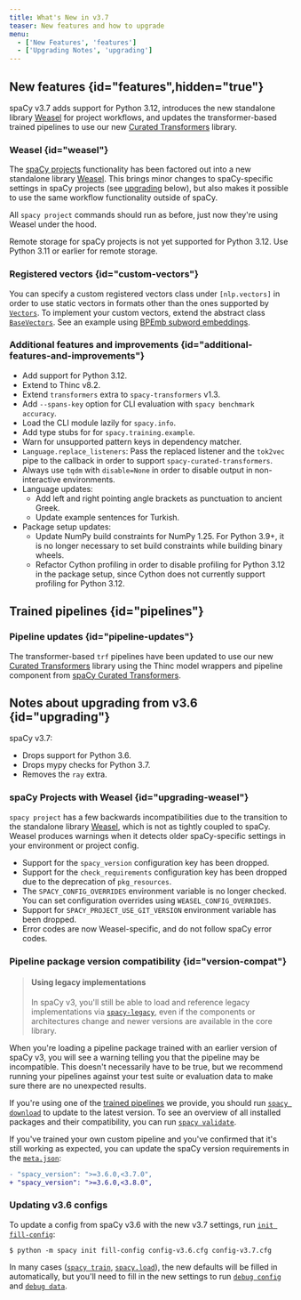 ```yaml
---
title: What's New in v3.7
teaser: New features and how to upgrade
menu:
  - ['New Features', 'features']
  - ['Upgrading Notes', 'upgrading']
---
```


## New features {id="features",hidden="true"}

spaCy v3.7 adds support for Python 3.12, introduces the new standalone library
[Weasel](https://github.com/explosion/weasel) for project workflows, and updates
the transformer-based trained pipelines to use our new
[Curated Transformers](https://github.com/explosion/curated-transformers)
library.

### Weasel {id="weasel"}

The [spaCy projects](/usage/projects) functionality has been factored out into a
new standalone library [Weasel](https://github.com/explosion/weasel). This
brings minor changes to spaCy-specific settings in spaCy projects (see
[upgrading](#upgrading) below), but also makes it possible to use the same
workflow functionality outside of spaCy.

All `spacy project` commands should run as before, just now they're using Weasel
under the hood.

<Infobox title="Remote storage for Python 3.12" variant="warning">

Remote storage for spaCy projects is not yet supported for Python 3.12. Use
Python 3.11 or earlier for remote storage.

</Infobox>

### Registered vectors {id="custom-vectors"}

You can specify a custom registered vectors class under `[nlp.vectors]` in order
to use static vectors in formats other than the ones supported by
[`Vectors`](/api/vectors). To implement your custom vectors, extend the abstract
class [`BaseVectors`](/api/basevectors). See an example using
[BPEmb subword embeddings](/usage/embeddings-transformers#custom-vectors).

### Additional features and improvements {id="additional-features-and-improvements"}

- Add support for Python 3.12.
- Extend to Thinc v8.2.
- Extend `transformers` extra to `spacy-transformers` v1.3.
- Add `--spans-key` option for CLI evaluation with `spacy benchmark accuracy`.
- Load the CLI module lazily for `spacy.info`.
- Add type stubs for for `spacy.training.example`.
- Warn for unsupported pattern keys in dependency matcher.
- `Language.replace_listeners`: Pass the replaced listener and the `tok2vec`
  pipe to the callback in order to support `spacy-curated-transformers`.
- Always use `tqdm` with `disable=None` in order to disable output in
  non-interactive environments.
- Language updates:
  - Add left and right pointing angle brackets as punctuation to ancient Greek.
  - Update example sentences for Turkish.
- Package setup updates:
  - Update NumPy build constraints for NumPy 1.25. For Python 3.9+, it is no
    longer necessary to set build constraints while building binary wheels.
  - Refactor Cython profiling in order to disable profiling for Python 3.12 in
    the package setup, since Cython does not currently support profiling for
    Python 3.12.

## Trained pipelines {id="pipelines"}

### Pipeline updates {id="pipeline-updates"}

The transformer-based `trf` pipelines have been updated to use our new
[Curated Transformers](https://github.com/explosion/curated-transformers)
library using the Thinc model wrappers and pipeline component from
[spaCy Curated Transformers](https://github.com/explosion/spacy-curated-transformers).

## Notes about upgrading from v3.6 {id="upgrading"}

spaCy v3.7:

- Drops support for Python 3.6.
- Drops mypy checks for Python 3.7.
- Removes the `ray` extra.

### spaCy Projects with Weasel {id="upgrading-weasel"}

`spacy project` has a few backwards incompatibilities due to the transition to
the standalone library [Weasel](https://github.com/explosion/weasel), which is
not as tightly coupled to spaCy. Weasel produces warnings when it detects older
spaCy-specific settings in your environment or project config.

- Support for the `spacy_version` configuration key has been dropped.
- Support for the `check_requirements` configuration key has been dropped due to
  the deprecation of `pkg_resources`.
- The `SPACY_CONFIG_OVERRIDES` environment variable is no longer checked. You
  can set configuration overrides using `WEASEL_CONFIG_OVERRIDES`.
- Support for `SPACY_PROJECT_USE_GIT_VERSION` environment variable has been
  dropped.
- Error codes are now Weasel-specific, and do not follow spaCy error codes.

### Pipeline package version compatibility {id="version-compat"}

> #### Using legacy implementations
>
> In spaCy v3, you'll still be able to load and reference legacy implementations
> via [`spacy-legacy`](https://github.com/explosion/spacy-legacy), even if the
> components or architectures change and newer versions are available in the
> core library.

When you're loading a pipeline package trained with an earlier version of spaCy
v3, you will see a warning telling you that the pipeline may be incompatible.
This doesn't necessarily have to be true, but we recommend running your
pipelines against your test suite or evaluation data to make sure there are no
unexpected results.

If you're using one of the [trained pipelines](/models) we provide, you should
run [`spacy download`](/api/cli#download) to update to the latest version. To
see an overview of all installed packages and their compatibility, you can run
[`spacy validate`](/api/cli#validate).

If you've trained your own custom pipeline and you've confirmed that it's still
working as expected, you can update the spaCy version requirements in the
[`meta.json`](/api/data-formats#meta):

```diff
- "spacy_version": ">=3.6.0,<3.7.0",
+ "spacy_version": ">=3.6.0,<3.8.0",
```

### Updating v3.6 configs

To update a config from spaCy v3.6 with the new v3.7 settings, run
[`init fill-config`](/api/cli#init-fill-config):

```cli
$ python -m spacy init fill-config config-v3.6.cfg config-v3.7.cfg
```

In many cases ([`spacy train`](/api/cli#train),
[`spacy.load`](/api/top-level#spacy.load)), the new defaults will be filled in
automatically, but you'll need to fill in the new settings to run
[`debug config`](/api/cli#debug) and [`debug data`](/api/cli#debug-data).
